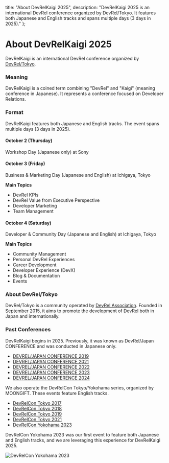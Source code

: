   title: "About DevRelKaigi 2025",
  description: "DevRelKaigi 2025 is an international DevRel conference organized by DevRel/Tokyo. It features both Japanese and English tracks and spans multiple days (3 days in 2025)."
};

# About DevRelKaigi 2025

DevRelKaigi is an international DevRel conference organized by [DevRel/Tokyo](https://devrel.tokyo/).

### Meaning

DevRelKaigi is a coined term combining "DevRel" and "Kaigi" (meaning conference in Japanese). It represents a conference focused on Developer Relations.

### Format

DevRelKaigi features both Japanese and English tracks. The event spans multiple days (3 days in 2025).

#### October 2 (Thursday)

Workshop Day (Japanese only) at Sony

#### October 3 (Friday)

Business & Marketing Day (Japanese and English) at Ichigaya, Tokyo

**Main Topics**

- DevRel KPIs
- DevRel Value from Executive Perspective
- Developer Marketing
- Team Management

#### October 4 (Saturday)

Developer & Community Day (Japanese and English) at Ichigaya, Tokyo

**Main Topics**

- Community Management
- Personal DevRel Experiences
- Career Development
- Developer Experience (DevX)
- Blog & Documentation
- Events

### About DevRel/Tokyo

DevRel/Tokyo is a community operated by [DevRel Association](https://devrel.tokyo/about/association/). Founded in September 2015, it aims to promote the development of DevRel both in Japan and internationally.

### Past Conferences

DevRelKaigi begins in 2025. Previously, it was known as DevRel/Japan CONFERENCE and was conducted in Japanese only.

- [DEVREL/JAPAN CONFERENCE 2019](https://devrel.tokyo/japan-2019/)
- [DEVREL/JAPAN CONFERENCE 2021](https://devrel.tokyo/japan-2021/)
- [DEVREL/JAPAN CONFERENCE 2022](https://devrel.tokyo/japan-2022/)
- [DEVREL/JAPAN CONFERENCE 2023](https://devrel.tokyo/japan-2023/)
- [DEVREL/JAPAN CONFERENCE 2024](https://devrel.tokyo/japan-2024/)

We also operate the DevRelCon Tokyo/Yokohama series, organized by MOONGIFT. These events feature English tracks.

- [DevRelCon Tokyo 2017](https://developerrelations.com/devrelcon/devrelcon-tokyo-2017/)
- [DevRelCon Tokyo 2018](https://developerrelations.com/devrelcon/devrelcon-tokyo-2018/)
- [DevRelCon Tokyo 2019](https://developerrelations.com/devrelcon/devrelcon-tokyo-2019/)
- [DevRelCon Tokyo 2021](https://developerrelations.com/devrelcon/devrelcon-tokyo-2021/)
- [DevRelCon Yokohama 2023](https://developerrelations.com/devrelcon/devrelcon-yokohama-2023/)

DevRelCon Yokohama 2023 was our first event to feature both Japanese and English tracks, and we are leveraging this experience for DevRelKaigi 2025.

![DevRelCon Yokohama 2023](https://parsefiles.back4app.com/M1fqUXYXuxJc4KgPCc5aM0s33fWpiHSCq3ND94fZ/754d2ed77c1b00756b297246bdae73c8_pxoh9haypfq.jpeg)
